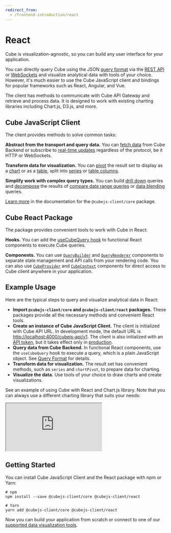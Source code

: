 ```yaml
---
redirect_from:
  - /frontend-introduction/react
---
```


# React

Cube is visualization-agnostic, so you can build any user interface for your
application.

You can directly query Cube using the
JSON [query format](/product/apis-integrations/rest-api/query-format) via the [REST API](/product/apis-integrations/rest-api/reference)
or
[WebSockets](/product/apis-integrations/rest-api/real-time-data-fetch#web-sockets)
and visualize analytical data with tools of your choice. However, it's much
easier to use the Cube JavaScript client and bindings for popular frameworks
such as React, Angular, and Vue.

The client has methods to communicate with Cube API Gateway and retrieve and
process data. It is designed to work with existing charting libraries including
Chart.js, D3.js, and more.

## Cube JavaScript Client

The client provides methods to solve common tasks:

**Abstract from the transport and query data.** You can
[fetch data](/product/apis-integrations/javascript-sdk/reference/cubejs-client-core#load) from Cube Backend or
subscribe to
[real-time updates](/product/apis-integrations/rest-api/real-time-data-fetch)
regardless of the protocol, be it HTTP or WebSockets.

**Transform data for visualization.** You can
[pivot](/product/apis-integrations/javascript-sdk/reference/cubejs-client-core#pivot) the result set to display
as a [chart](/product/apis-integrations/javascript-sdk/reference/cubejs-client-core#chartpivot) or as a
[table](/product/apis-integrations/javascript-sdk/reference/cubejs-client-core#tablepivot), split into
[series](/product/apis-integrations/javascript-sdk/reference/cubejs-client-core#series) or
[table columns](/product/apis-integrations/javascript-sdk/reference/cubejs-client-core#tablecolumns).

**Simplify work with complex query types.** You can build
[drill down](/product/apis-integrations/javascript-sdk/reference/cubejs-client-core#drilldown) queries and
[decompose](/product/apis-integrations/javascript-sdk/reference/cubejs-client-core#decompose) the results of
[compare date range queries][ref-compare-date-range]
or [data blending](/product/data-modeling/concepts/data-blending) queries.

[Learn more](/product/apis-integrations/javascript-sdk/reference/cubejs-client-core) in the documentation for
the `@cubejs-client/core` package.

## Cube React Package

The package provides convenient tools to work with Cube in React:

**Hooks.** You can add the
[useCubeQuery hook](/product/apis-integrations/javascript-sdk/reference/cubejs-client-react#usecubequery) to
functional React components to execute Cube queries.

**Components.** You can use
[`QueryBuilder`](/product/apis-integrations/javascript-sdk/reference/cubejs-client-react#querybuilder) and
[`QueryRenderer`](/product/apis-integrations/javascript-sdk/reference/cubejs-client-react#queryrenderer)
components to separate state management and API calls from your rendering code.
You can also use
[`CubeProvider`](/product/apis-integrations/javascript-sdk/reference/cubejs-client-react#cubeprovider) and
[`CubeContext`](/product/apis-integrations/javascript-sdk/reference/cubejs-client-react#cubecontext) components
for direct access to Cube client anywhere in your application.

## Example Usage

Here are the typical steps to query and visualize analytical data in React:

- **Import `@cubejs-client/core` and `@cubejs-client/react` packages.** These
  packages provide all the necessary methods and convenient React tools.
- **Create an instance of Cube JavaScript Client.** The client is initialized
  with Cube API URL. In development mode, the default URL is
  [http://localhost:4000/cubejs-api/v1](http://localhost:4000/cubejs-api/v1).
  The client is also initialized with an [API token](/product/auth), but it
  takes effect only in [production](/product/deployment/production-checklist).
- **Query data from Cube Backend.** In functional React components, use the
  `useCubeQuery` hook to execute a query, which is a plain JavaScript object.
  See [Query Format](/product/apis-integrations/rest-api/query-format) for
  details.
- **Transform data for visualization.** The result set has convenient methods,
  such as `series` and `chartPivot`, to prepare data for charting.
- **Visualize the data.** Use tools of your choice to draw charts and create
  visualizations.

See an example of using Cube with React and Chart.js library. Note that you can
always use a different charting library that suits your needs:

<iframe
  src="https://codesandbox.io/embed/cube-js-react-client-39fzi?fontsize=14&hidenavigation=1&theme=dark"
  style={{
    width: "100%",
    height: 500,
    border: 0,
    borderRadius: 4,
    overflow: "hidden",
  }}
  sandbox="allow-modals allow-forms allow-popups allow-scripts allow-same-origin"
></iframe>

## Getting Started

You can install Cube JavaScript Client and the React package with npm or Yarn:

```bash{outputLines: 1,3-4}
# npm
npm install --save @cubejs-client/core @cubejs-client/react

# Yarn
yarn add @cubejs-client/core @cubejs-client/react
```

Now you can build your application from scratch or connect to one of our
[supported data visualization tools](/product/configuration/visualization-tools).


[ref-compare-date-range]: /product/apis-integrations/queries#compare-date-range-query